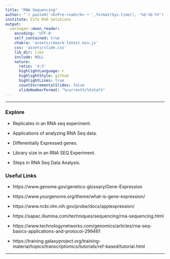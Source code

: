 ---
title: "RNA Sequencing"
author: "`r paste0('<b>Pre-read</b> • ',format(Sys.time(), '%d-%b-%Y'))`"
institute: Zifo RnD Solutions
output:
  xaringan::moon_reader:
    encoding: 'UTF-8'
    self_contained: true
    chakra: 'assets/remark-latest.min.js'
    css: 'assets/slide.css'
    lib_dir: libs
    include: NULL
    nature:
      ratio: '4:3'
      highlightLanguage: r
      highlightStyle: github
      highlightLines: true
      countIncrementalSlides: false
      slideNumberFormat: "%current%/%total%"
---

<!--------------- Only edit title, subtitle & author above this --------------->


---

### Explore

   * Replicates in an RNA seq experiment.
   
   * Applications of analyzing RNA Seq data.
   
   * Differentially Expressed genes.
   
   * Library size in an RNA SEQ Experiment.
   
   * Steps in RNA Seq Data Analysis.
   
### Useful Links

   * https://www.genome.gov/genetics-glossary/Gene-Expression
   
   * https://www.yourgenome.org/theme/what-is-gene-expression/
   
   * https://www.ncbi.nlm.nih.gov/probe/docs/applexpression/
   
   * https://sapac.illumina.com/techniques/sequencing/rna-sequencing.html
   
   * https://www.technologynetworks.com/genomics/articles/rna-seq-basics-applications-and-protocol-299461
   
   * https://training.galaxyproject.org/training-material/topics/transcriptomics/tutorials/ref-based/tutorial.html
   
---
